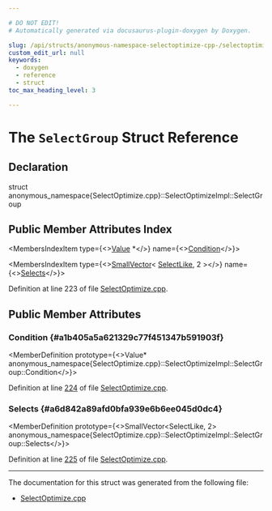 ```yaml
---

# DO NOT EDIT!
# Automatically generated via docusaurus-plugin-doxygen by Doxygen.

slug: /api/structs/anonymous-namespace-selectoptimize-cpp-/selectoptimizeimpl/selectgroup
custom_edit_url: null
keywords:
  - doxygen
  - reference
  - struct
toc_max_heading_level: 3

---
```





# The `SelectGroup` Struct Reference

<DoxygenPage pluginConfig={pluginConfig}>



## Declaration

<CodeBlock>struct anonymous_namespace{SelectOptimize.cpp}::SelectOptimizeImpl::SelectGroup</CodeBlock>

## Public Member Attributes Index

<MembersIndex>

<MembersIndexItem
  type={<><a href="/docs/api/classes/llvm/value">Value</a> &#42;</>}
  name={<><a href="#a1b405a5a621329c77f451347b591903f">Condition</a></>}>
</MembersIndexItem>

<MembersIndexItem
  type={<><a href="/docs/api/classes/llvm/smallvector">SmallVector</a>&lt; <a href="/docs/api/classes/anonymous-namespace-selectoptimize-cpp-/selectoptimizeimpl/selectlike">SelectLike</a>, 2 &gt;</>}
  name={<><a href="#a6d842a89afd0bfa939e6b6ee045d0dc4">Selects</a></>}>
</MembersIndexItem>

</MembersIndex>


Definition at line 223 of file <a href="/docs/api/files/lib/lib/codegen/selectoptimize-cpp">SelectOptimize.cpp</a>.

<SectionDefinition>

## Public Member Attributes

### Condition {#a1b405a5a621329c77f451347b591903f}

<MemberDefinition
  prototype={<>Value&#42; anonymous&#95;namespace&#123;SelectOptimize.cpp&#125;::SelectOptimizeImpl::SelectGroup::Condition</>}>

Definition at line <a href="/docs/api/files/lib/lib/codegen/selectoptimize-cpp/#l00224">224</a> of file <a href="/docs/api/files/lib/lib/codegen/selectoptimize-cpp">SelectOptimize.cpp</a>.
</MemberDefinition>

### Selects {#a6d842a89afd0bfa939e6b6ee045d0dc4}

<MemberDefinition
  prototype={<>SmallVector&lt;SelectLike, 2&gt; anonymous&#95;namespace&#123;SelectOptimize.cpp&#125;::SelectOptimizeImpl::SelectGroup::Selects</>}>

Definition at line <a href="/docs/api/files/lib/lib/codegen/selectoptimize-cpp/#l00225">225</a> of file <a href="/docs/api/files/lib/lib/codegen/selectoptimize-cpp">SelectOptimize.cpp</a>.
</MemberDefinition>

</SectionDefinition>

<hr/>

The documentation for this struct was generated from the following file:

<ul>
<li><a href="/docs/api/files/lib/lib/codegen/selectoptimize-cpp">SelectOptimize.cpp</a></li>
</ul>

</DoxygenPage>
